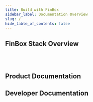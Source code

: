 ```yaml
---
title: Build with FinBox
sidebar_label: Documentation Overview
slug: /
hide_table_of_contents: false
---
```



## FinBox Stack Overview

<div class="row">

<div class="col">
    <RedisCard 
      title="Overview of our stack" 
      img="/img/finbox_fluency.svg"
      description="An overview of the FinBox Credit Stack" 
      page="/finbox-overview/"
        />
</div>

<div class="col"><br></br></div>
</div>

## Product Documentation

<div class="row">

<div class="col">
    <RedisCard 
        title="What can you build?" 
        img="/img/What_can_you_build.svg"
        description="See the various credit products that you can build" 
        page="/product/build/buy-now-pay-later"
        />
</div>

<div class="col">
  <RedisCard
    title="Building Blocks"
    img="/img/Building_block.svg"
    description="A primer on digital lending and its components"
    page="/product/block/customer-onboarding"
  />
</div>

</div>



<div class="row">

<div class="col">
  <RedisCard
    title="Product suite"
    img="/img/Product_suite.svg"
    description="Introduction to our products and their features"
    page="/product/products/buy-now-pay-later-stack"
  />
</div>

<div class="col">
    <RedisCard 
        title="Integrations" 
        img = "/img/integrations.svg"
        description="Supported Platforms, banks, lenders, and integrations" 
        page="/product/integrations"
        />
</div>

 </div>


<div class="row">

<div class="col">
    <RedisCard 
        title="Whats the right strategy for you?" 
        img="/img/Strategy.svg"
        description="Pick the right digital credit program for your organization" 
        page="/product/persona/b2b-ecommerce"
        />
</div>

<div class="col">
    <RedisCard 
        title="Product Manager's checklist" 
        img="/img/PMs_Checklist.svg"
        description="The end-to-end process of going live with FinBox Credit Stack" 
        page="/product/pm-checklist"
        />
</div>

</div>

## Developer Documentation


<div class="row">

<div class="col">
  <RedisCard
    title="Get-Started"
    img="/img/Get_started.svg"
    description="Everything you need to get started with integrating our stack"
    page="/embedded-finance/"
  />
</div>

<div class="col">
  <RedisCard
    title="Go-live checklist"
    img="/img/Go_Live_checklist.svg"
    description="Everything you need to do to go live with your digital credit program"
    page="/device-connect/"
  />
</div>
</div>

<div class="row">


<div class="col">
  <RedisCard
    title="Developer Documentation"
    img="/img/Developers_Docs.svg"
    description="Leverage device data to build advanced underwriting models"
    page="/device-connect/"
  />
</div>

<div class="col">
<br></br>
</div>

</div>